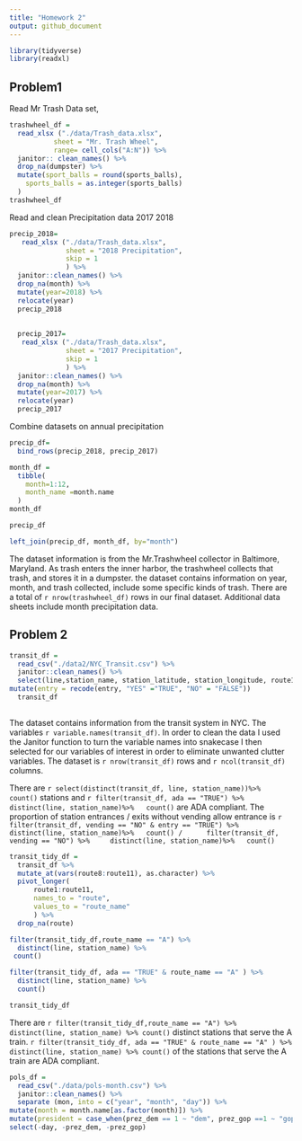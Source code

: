 ```yaml
---
title: "Homework 2"
output: github_document
---
```


```r
library(tidyverse)
library(readxl)
```

## Problem1

Read Mr Trash Data set, 

```r

trashwheel_df =
  read_xlsx ("./data/Trash_data.xlsx",
           sheet = "Mr. Trash Wheel", 
           range= cell_cols("A:N")) %>%
  janitor:: clean_names() %>%
  drop_na(dumpster) %>%
  mutate(sport_balls = round(sports_balls), 
    sports_balls = as.integer(sports_balls)
  )
trashwheel_df
```

Read and clean Precipitation data 2017 2018

```r
precip_2018=
   read_xlsx ("./data/Trash_data.xlsx",
              sheet = "2018 Precipitation", 
              skip = 1
              ) %>%
  janitor::clean_names() %>%
  drop_na(month) %>%
  mutate(year=2018) %>%
  relocate(year)
  precip_2018
  
  
  precip_2017=
   read_xlsx ("./data/Trash_data.xlsx",
              sheet = "2017 Precipitation",
              skip = 1
              ) %>%
  janitor::clean_names() %>%
  drop_na(month) %>%
  mutate(year=2017) %>%
  relocate(year)
  precip_2017
```

Combine datasets on annual precipitation

```r
precip_df= 
  bind_rows(precip_2018, precip_2017) 

month_df = 
  tibble(
    month=1:12, 
    month_name =month.name
  )
month_df

precip_df

left_join(precip_df, month_df, by="month")
```

The dataset information is from the Mr.Trashwheel collector in Baltimore, Maryland. As trash enters the inner harbor, the trashwheel collects that trash, and stores it in a dumpster. the dataset contains information on year, month, and trash collected, include some specific kinds of trash. There are a total of `r nrow(trashwheel_df)` rows in our final dataset. Additional data sheets include month precipitation data. 

## Problem 2

```r
transit_df = 
  read_csv("./data2/NYC_Transit.csv") %>%
  janitor::clean_names() %>%
  select(line,station_name, station_latitude, station_longitude, route1, route2, route3, route4, route5, route6, route7, route8, route9, route10, route11, entry, vending, entrance_type, ada )  %>%
mutate(entry = recode(entry, "YES" ="TRUE", "NO" = "FALSE"))
  transit_df
  
```

The dataset contains information from the transit system in NYC. The variables `r variable.names(transit_df)`. In order to clean the data I used the Janitor function to turn the variable names into snakecase I then selected for our variables of interest in order to eliminate unwanted clutter variables. The dataset is `r nrow(transit_df)` rows and `r ncol(transit_df)` columns. 

There are `r select(distinct(transit_df, line, station_name))%>%
count()` stations and `r filter(transit_df, ada == "TRUE") %>%
distinct(line, station_name)%>%
  count()` are ADA compliant. The proportion of station entrances / exits without vending allow entrance is `r   filter(transit_df, vending == "NO" & entry == "TRUE") %>%
  distinct(line, station_name)%>%
  count() /
     filter(transit_df, vending == "NO") %>%
    distinct(line, station_name)%>%
  count() ` 
  
```r
transit_tidy_df = 
  transit_df %>%
  mutate_at(vars(route8:route11), as.character) %>%
  pivot_longer(
      route1:route11, 
      names_to = "route", 
      values_to = "route_name"
      ) %>%
  drop_na(route)

filter(transit_tidy_df,route_name == "A") %>%
  distinct(line, station_name) %>%
 count()

filter(transit_tidy_df, ada == "TRUE" & route_name == "A" ) %>%
  distinct(line, station_name) %>%
  count()

transit_tidy_df

```
  
There are `r filter(transit_tidy_df,route_name == "A") %>%
  distinct(line, station_name) %>% count()` distinct stations that serve the A train. 
`r filter(transit_tidy_df, ada == "TRUE" & route_name == "A" ) %>% distinct(line, station_name) %>% count()` of the stations that serve the A train are ADA compliant. 
 
 
```r
pols_df = 
  read_csv("./data/pols-month.csv") %>%
  janitor::clean_names() %>%
  separate (mon, into = c("year", "month", "day")) %>%
mutate(month = month.name[as.factor(month)]) %>%
mutate(president = case_when(prez_dem == 1 ~ "dem", prez_gop ==1 ~ "gop")) %>%
select(-day, -prez_dem, -prez_gop)
```

